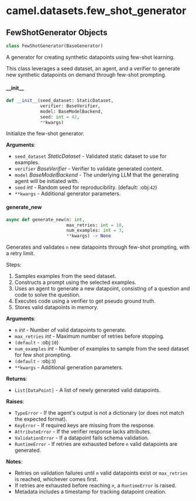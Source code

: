 <a id="camel.datasets.few_shot_generator"></a>

# camel.datasets.few\_shot\_generator

<a id="camel.datasets.few_shot_generator.FewShotGenerator"></a>

## FewShotGenerator Objects

```python
class FewShotGenerator(BaseGenerator)
```

A generator for creating synthetic datapoints using few-shot learning.

This class leverages a seed dataset, an agent, and a verifier to generate
new synthetic datapoints on demand through few-shot prompting.

<a id="camel.datasets.few_shot_generator.FewShotGenerator.__init__"></a>

#### \_\_init\_\_

```python
def __init__(seed_dataset: StaticDataset,
             verifier: BaseVerifier,
             model: BaseModelBackend,
             seed: int = 42,
             **kwargs)
```

Initialize the few-shot generator.

**Arguments**:

- `seed_dataset` _StaticDataset_ - Validated static dataset to
  use for examples.
- `verifier` _BaseVerifier_ - Verifier to validate generated content.
- `model` _BaseModelBackend_ - The underlying LLM that the generating
  agent will be initiated with.
- `seed` _int_ - Random seed for reproducibility. (default: :obj:`42`)
- `**kwargs` - Additional generator parameters.

<a id="camel.datasets.few_shot_generator.FewShotGenerator.generate_new"></a>

#### generate\_new

```python
async def generate_new(n: int,
                       max_retries: int = 10,
                       num_examples: int = 3,
                       **kwargs) -> None
```

Generates and validates `n` new datapoints through
few-shot prompting, with a retry limit.

Steps:
1. Samples examples from the seed dataset.
2. Constructs a prompt using the selected examples.
3. Uses an agent to generate a new datapoint,
consisting of a question and code to solve the question.
4. Executes code using a verifier to get pseudo ground truth.
5. Stores valid datapoints in memory.

**Arguments**:

- `n` _int_ - Number of valid datapoints to generate.
- `max_retries` _int_ - Maximum number of retries before stopping.
- `(default` - :obj:`10`)
- `num_examples` _int_ - Number of examples to sample from the
  seed dataset for few shot prompting.
- `(default` - :obj:`3`)
- `**kwargs` - Additional generation parameters.
  

**Returns**:

- `List[DataPoint]` - A list of newly generated valid datapoints.
  

**Raises**:

- `TypeError` - If the agent's output is not a dictionary (or does not
  match the expected format).
- `KeyError` - If required keys are missing from the response.
- `AttributeError` - If the verifier response lacks attributes.
- `ValidationError` - If a datapoint fails schema validation.
- `RuntimeError` - If retries are exhausted before `n` valid datapoints
  are generated.
  

**Notes**:

  - Retries on validation failures until `n` valid datapoints exist
  or `max_retries` is reached, whichever comes first.
  - If retries are exhausted before reaching `n`, a `RuntimeError`
  is raised.
  - Metadata includes a timestamp for tracking datapoint creation.

